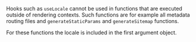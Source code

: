 Hooks such as `useLocale` cannot be used in functions that are executed outside of rendering contexts. Such functions are for example all metadata routing files and `generateStaticParams` and `generateSitemap` functions.

For these functions the locale is included in the first argument object.
